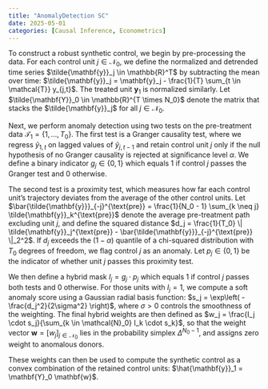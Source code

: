 ```yaml
---
title: "AnomalyDetection SC"
date: 2025-05-01
categories: [Causal Inference, Econometrics]
---
```


To construct a robust synthetic control, we begin by pre-processing the data. For each control unit $j \in \mathcal{N}_0$, we define the normalized and detrended time series $\tilde{\mathbf{y}}_j \in \mathbb{R}^T$ by subtracting the mean over time: $\tilde{\mathbf{y}}_j = \mathbf{y}_j - \frac{1}{T} \sum_{t \in \mathcal{T}} y_{j,t}$. The treated unit $\mathbf{y}_1$ is normalized similarly. Let $\tilde{\mathbf{Y}}_0 \in \mathbb{R}^{T \times N_0}$ denote the matrix that stacks the $\tilde{\mathbf{y}}_j$ for all $j \in \mathcal{N}_0$.

Next, we perform anomaly detection using two tests on the pre-treatment data $\mathcal{T}_1 = \{1, \dots, T_0\}$. The first test is a Granger causality test, where we regress $\tilde{y}_{1,t}$ on lagged values of $\tilde{y}_{j,t-1}$ and retain control unit $j$ only if the null hypothesis of no Granger causality is rejected at significance level $\alpha$. We define a binary indicator $g_j \in \{0, 1\}$ which equals $1$ if control $j$ passes the Granger test and $0$ otherwise.

The second test is a proximity test, which measures how far each control unit's trajectory deviates from the average of the other control units. Let $\bar{\tilde{\mathbf{y}}}_{-j}^{\text{pre}} = \frac{1}{N_0 - 1} \sum_{k \neq j} \tilde{\mathbf{y}}_k^{\text{pre}}$ denote the average pre-treatment path excluding unit $j$, and define the squared distance $d_j = \frac{1}{T_0} \| \tilde{\mathbf{y}}_j^{\text{pre}} - \bar{\tilde{\mathbf{y}}}_{-j}^{\text{pre}} \|_2^2$. If $d_j$ exceeds the $(1 - \alpha)$ quantile of a chi-squared distribution with $T_0$ degrees of freedom, we flag control $j$ as an anomaly. Let $p_j \in \{0, 1\}$ be the indicator of whether unit $j$ passes this proximity test.

We then define a hybrid mask $I_j = g_j \cdot p_j$ which equals $1$ if control $j$ passes both tests and $0$ otherwise. For those units with $I_j = 1$, we compute a soft anomaly score using a Gaussian radial basis function: $s_j = \exp\left( -\frac{d_j^2}{2\sigma^2} \right)$, where $\sigma > 0$ controls the smoothness of the weighting. The final hybrid weights are then defined as $w_j = \frac{I_j \cdot s_j}{\sum_{k \in \mathcal{N}_0} I_k \cdot s_k}$, so that the weight vector $\mathbf{w} = [w_j]_{j \in \mathcal{N}_0}$ lies in the probability simplex $\Delta^{N_0 - 1}$, and assigns zero weight to anomalous donors.

These weights can then be used to compute the synthetic control as a convex combination of the retained control units: $\hat{\mathbf{y}}_1 = \mathbf{Y}_0 \mathbf{w}$.
